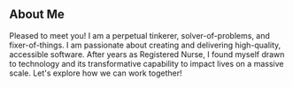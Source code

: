 ## About Me

Pleased to meet you! I am a perpetual tinkerer, solver-of-problems, and fixer-of-things.
I am passionate about creating and delivering high-quality, accessible software.
After years as Registered Nurse, I found myself drawn to technology and its transformative capability to
impact lives on a massive scale. Let's explore how we can work together!
